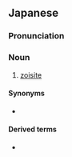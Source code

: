 ==Japanese==
{{wikipedia|lang=ja}}
{{ja-kanjitab|かい|れん|せき|yomi=o}}

===Pronunciation===
{{ja-pron|yomi=o|かいれんせき}}

===Noun===
{{ja-noun|かいれんせき|hhira=くわいれんせき}}

# {{lb|sort=かいれんせき|ja|mineral}} [[zoisite]]

====Synonyms====
* {{ja-r|黝簾石|ゆうれんせき}}

====Derived terms====
* {{ja-r|斜灰簾石|しゃかいれんせき|[[clinozoisite]]}}